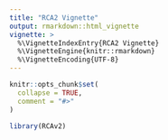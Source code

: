 ```yaml
---
title: "RCA2 Vignette"
output: rmarkdown::html_vignette
vignette: >
  %\VignetteIndexEntry{RCA2 Vignette}
  %\VignetteEngine{knitr::rmarkdown}
  %\VignetteEncoding{UTF-8}
---
```


```r
knitr::opts_chunk$set(
  collapse = TRUE,
  comment = "#>"
)
```

```r
library(RCAv2)
```
